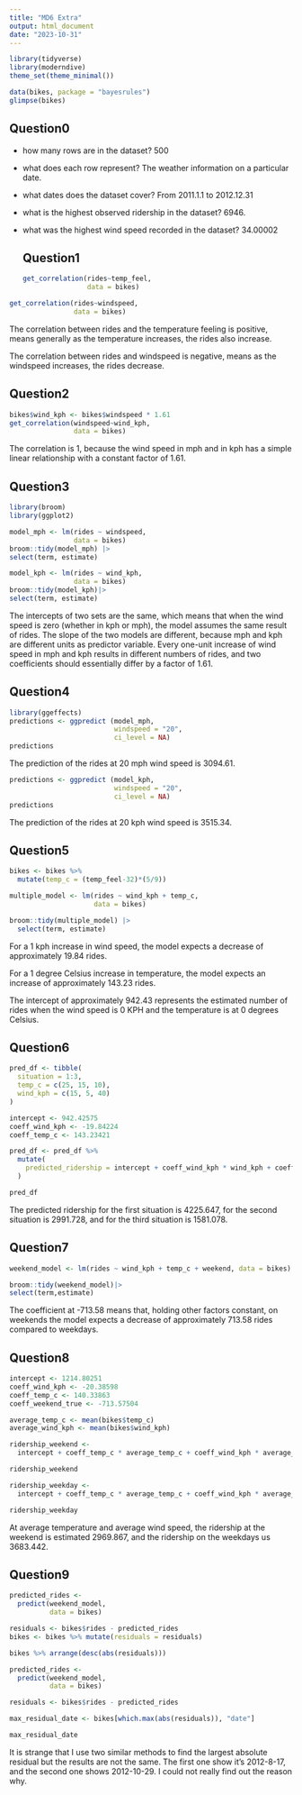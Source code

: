 ```yaml
---
title: "MD6 Extra"
output: html_document
date: "2023-10-31"
---
```


```r
library(tidyverse)
library(moderndive)
theme_set(theme_minimal())
```

```r
data(bikes, package = "bayesrules") 
glimpse(bikes)
```

## Question0

-   how many rows are in the dataset? 500

-   what does each row represent? The weather information on a particular date.

-   what dates does the dataset cover? From 2011.1.1 to 2012.12.31

-   what is the highest observed ridership in the dataset? 6946.

-   what was the highest wind speed recorded in the dataset? 34.00002

    ## **Question1**

    ```r
    get_correlation(rides~temp_feel,
                    data = bikes)
    ```

```r
get_correlation(rides~windspeed,
                data = bikes)
```

The correlation between rides and the temperature feeling is positive, means generally as the temperature increases, the rides also increase.

The correlation between rides and windspeed is negative, means as the windspeed increases, the rides decrease.

## Question2

```r
bikes$wind_kph <- bikes$windspeed * 1.61
get_correlation(windspeed~wind_kph,
                data = bikes)
```

The correlation is 1, because the wind speed in mph and in kph has a simple linear relationship with a constant factor of 1.61.

## Question3

```r
library(broom)
library(ggplot2)

model_mph <- lm(rides ~ windspeed, 
                data = bikes)
broom::tidy(model_mph) |>
select(term, estimate)
```

```r
model_kph <- lm(rides ~ wind_kph, 
                data = bikes)
broom::tidy(model_kph)|>
select(term, estimate)
```

The intercepts of two sets are the same, which means that when the wind speed is zero (whether in kph or mph), the model assumes the same result of rides. The slope of the two models are different, because mph and kph are different units as predictor variable. Every one-unit increase of wind speed in mph and kph results in different numbers of rides, and two coefficients should essentially differ by a factor of 1.61.

## Question4

```r
library(ggeffects)
predictions <- ggpredict (model_mph,
                          windspeed = "20",
                          ci_level = NA)
predictions
```

The prediction of the rides at 20 mph wind speed is 3094.61.

```r
predictions <- ggpredict (model_kph,
                          windspeed = "20",
                          ci_level = NA)
predictions
```

The prediction of the rides at 20 kph wind speed is 3515.34.

## Question5

```r
bikes <- bikes %>% 
  mutate(temp_c = (temp_feel-32)*(5/9))
```

```r
multiple_model <- lm(rides ~ wind_kph + temp_c, 
                     data = bikes)

broom::tidy(multiple_model) |>
  select(term, estimate)
```

For a 1 kph increase in wind speed, the model expects a decrease of approximately 19.84 rides.

For a 1 degree Celsius increase in temperature, the model expects an increase of approximately 143.23 rides.

The intercept of approximately 942.43 represents the estimated number of rides when the wind speed is 0 KPH and the temperature is at 0 degrees Celsius.

## Question6

```r
pred_df <- tibble(
  situation = 1:3,
  temp_c = c(25, 15, 10),
  wind_kph = c(15, 5, 40)
)

intercept <- 942.42575
coeff_wind_kph <- -19.84224
coeff_temp_c <- 143.23421

pred_df <- pred_df %>%
  mutate(
    predicted_ridership = intercept + coeff_wind_kph * wind_kph + coeff_temp_c * temp_c
  )

pred_df
```

The predicted ridership for the first situation is 4225.647, for the second situation is 2991.728, and for the third situation is 1581.078.

## Question7

```r
weekend_model <- lm(rides ~ wind_kph + temp_c + weekend, data = bikes)

broom::tidy(weekend_model)|>
select(term,estimate)
```

The coefficient at -713.58 means that, holding other factors constant, on weekends the model expects a decrease of approximately 713.58 rides compared to weekdays.

## Question8

```r
intercept <- 1214.80251
coeff_wind_kph <- -20.38598
coeff_temp_c <- 140.33863
coeff_weekend_true <- -713.57504

average_temp_c <- mean(bikes$temp_c)
average_wind_kph <- mean(bikes$wind_kph)

ridership_weekend <- 
  intercept + coeff_temp_c * average_temp_c + coeff_wind_kph * average_wind_kph + coeff_weekend_true * 1

ridership_weekend
```

```r
ridership_weekday <- 
  intercept + coeff_temp_c * average_temp_c + coeff_wind_kph * average_wind_kph + coeff_weekend_true * 0

ridership_weekday
```

At average temperature and average wind speed, the ridership at the weekend is estimated 2969.867, and the ridership on the weekdays us 3683.442.

## Question9

```r
predicted_rides <- 
  predict(weekend_model, 
          data = bikes)

residuals <- bikes$rides - predicted_rides
bikes <- bikes %>% mutate(residuals = residuals)

bikes %>% arrange(desc(abs(residuals)))
```

```r
predicted_rides <- 
  predict(weekend_model, 
          data = bikes)

residuals <- bikes$rides - predicted_rides

max_residual_date <- bikes[which.max(abs(residuals)), "date"]

max_residual_date
```

It is strange that I use two similar methods to find the largest absolute residual but the results are not the same. The first one show it's 2012-8-17, and the second one shows 2012-10-29. I could not really find out the reason why.
